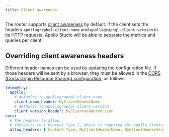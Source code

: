 ---
title: Client awareness
---


The router supports [client awareness](https://www.apollographql.com/docs/kotlin/advanced/client-awareness/) by default:
if the client sets the headers `apollographql-client-name` and `apollographql-client-version` in its HTTP requests,
Apollo Studio will be able to separate the metrics and queries per client.

## Overriding client awareness headers

Different header names can be used by updating the configuration file. If those headers will be sent by
a browser, they must be allowed in the [CORS (Cross Origin Resource Sharing) configuration](../configuration/cors), as follows:

```yaml title="router.yaml"
telemetry:
  apollo:
    # defaults to apollographql-client-name
    client_name_header: MyClientHeaderName
    # defaults to apollographql-client-version
    client_version_header: MyClientHeaderVersion
cors:
  # The headers to allow.
  # (Defaults to [ Content-Type ], which is required for Apollo Studio)
  allow_headers: [ Content-Type, MyClientHeaderName, MyClientHeaderVersion]
```
